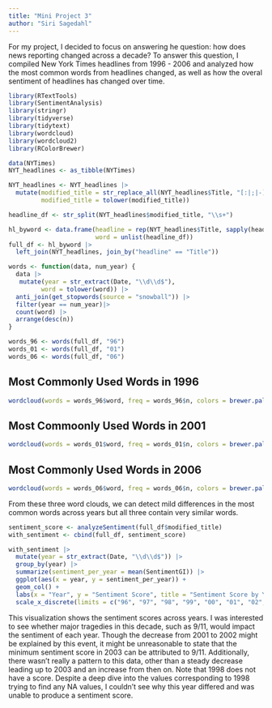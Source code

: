 ```yaml
---
title: "Mini Project 3"
author: "Siri Sagedahl"
---
```

For my project, I decided to focus on answering he question: how does news reporting changed across a decade? To answer this question, I compiled New York Times headlines from 1996 - 2006 and analyzed how the most common words from headlines changed, as well as how the overal sentiment of headlines has changed over time.

```r
library(RTextTools)
library(SentimentAnalysis)
library(stringr)
library(tidyverse)
library(tidytext)
library(wordcloud)
library(wordcloud2)
library(RColorBrewer)

data(NYTimes)
NYT_headlines <- as_tibble(NYTimes)
```

```r
NYT_headlines <- NYT_headlines |>
  mutate(modified_title = str_replace_all(NYT_headlines$Title, "[:|;|-]", ""),
         modified_title = tolower(modified_title))

headline_df <- str_split(NYT_headlines$modified_title, "\\s+")

hl_byword <- data.frame(headline = rep(NYT_headlines$Title, sapply(headline_df, length)),
                        word = unlist(headline_df)) 
full_df <- hl_byword |>
  left_join(NYT_headlines, join_by("headline" == "Title"))
```

```r
words <- function(data, num_year) {
  data |>
   mutate(year = str_extract(Date, "\\d\\d$"),
         word = tolower(word)) |>
  anti_join(get_stopwords(source = "snowball")) |>
  filter(year == num_year)|>
  count(word) |>
  arrange(desc(n))
}

words_96 <- words(full_df, "96")
words_01 <- words(full_df, "01")
words_06 <- words(full_df, "06")
```

## Most Commonly Used Words in 1996

```r
wordcloud(words = words_96$word, freq = words_96$n, colors = brewer.pal(8, "Dark2"))
```

## Most Commoonly Used Words in 2001

```r
wordcloud(words = words_01$word, freq = words_01$n, colors = brewer.pal(8, "Dark2"))
```

## Most Commonly Used Words in 2006

```r
wordcloud(words = words_06$word, freq = words_06$n, colors = brewer.pal(8, "Dark2"))
```
From these three word clouds, we can detect mild differences in the most common words across years but all three contain very similar words.

```r
sentiment_score <- analyzeSentiment(full_df$modified_title)
with_sentiment <- cbind(full_df, sentiment_score)

with_sentiment |>
  mutate(year = str_extract(Date, "\\d\\d$")) |>
  group_by(year) |>
  summarize(sentiment_per_year = mean(SentimentGI)) |>
  ggplot(aes(x = year, y = sentiment_per_year)) +
  geom_col() +
  labs(x = "Year", y = "Sentiment Score", title = "Sentiment Score by Year") +
  scale_x_discrete(limits = c("96", "97", "98", "99", "00", "01", "02", "03", "04", "05", "06"))
```
This visualization shows the sentiment scores across years. I was interested to see whether major tragedies in this decade, such as 9/11, would impact the sentiment of each year. Though the decrease from 2001 to 2002 might be explained by this event, it might be unreasonable to state that the minimum sentiment score in 2003 can be attributed to 9/11. Additionally, there wasn't really a pattern to this data, other than a steady decrease leading up to 2003 and an increase from then on. Note that 1998 does not have a score. Despite a deep dive into the values corresponding to 1998 trying to find any NA values, I couldn't see why this year differed and was unable to produce a sentiment score.



